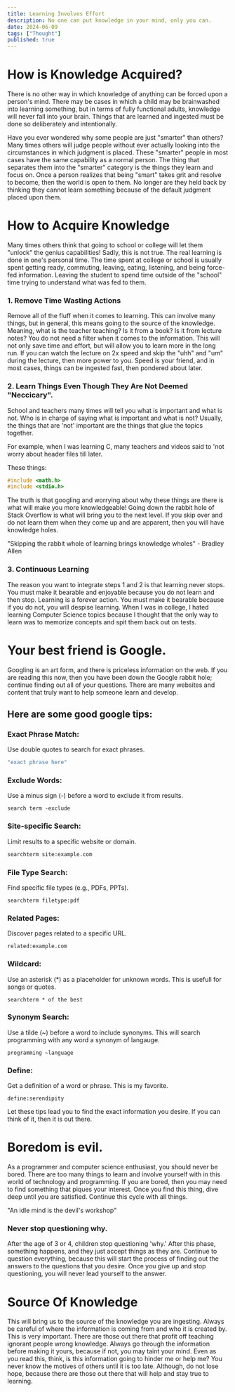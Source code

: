 ```yaml
---
title: Learning Involves Effort
description: No one can put knowledge in your mind, only you can.
date: 2024-06-09
tags: ["Thought"]
published: true
---
```


# How is Knowledge Acquired?
There is no other way in which knowledge of anything can be forced upon a person's mind. There may be cases in which a child may be brainwashed into learning something, but in terms of fully functional adults, knowledge will never fall into your brain. Things that are learned and ingested must be done so deliberately and intentionally.

Have you ever wondered why some people are just "smarter" than others? Many times others will judge people without ever actually looking into the circumstances in which judgment is placed. These "smarter" people in most cases have the same capability as a normal person. The thing that separates them into the "smarter" category is the things they learn and focus on. Once a person realizes that being "smart" takes grit and resolve to become, then the world is open to them. No longer are they held back by thinking they cannot learn something because of the default judgment placed upon them.

# How to Acquire Knowledge
Many times others think that going to school or college will let them "unlock" the genius capabilities! Sadly, this is not true. The real learning is done in one's personal time. The time spent at college or school is usually spent getting ready, commuting, leaving, eating, listening, and being force-fed information. Leaving the student to spend time outside of the "school" time trying to understand what was fed to them.

### 1. Remove Time Wasting Actions
Remove all of the fluff when it comes to learning. This can involve many things, but in general, this means going to the source of the knowledge. Meaning, what is the teacher teaching? Is it from a book? Is it from lecture notes? You do not need a filter when it comes to the information. This will not only save time and effort, but will allow you to learn more in the long run. If you can watch the lecture on 2x speed and skip the "uhh" and "um" during the lecture, then more power to you. Speed is your friend, and in most cases, things can be ingested fast, then pondered about later.

### 2. Learn Things Even Though They Are Not Deemed "Neccicary".

School and teachers many times will tell you what is important and what is not. Who is in charge of saying what is important and what is not? Usually, the things that are 'not' important are the things that glue the topics together.

For example, when I was learning C, many teachers and videos said to 'not worry about header files till later.

These things:
```C
#include <math.h> 
#include <stdio.h>
```

The truth is that googling and worrying about why these things are there is what will make you more knowledgeable! Going down the rabbit hole of Stack Overflow is what will bring you to the next level. If you skip over and do not learn them when they come up and are apparent, then you will have knowledge holes.

"Skipping the rabbit whole of learning brings knowledge wholes" - Bradley Allen

### 3. Continuous Learning

The reason you want to integrate steps 1 and 2 is that learning never stops. You must make it bearable and enjoyable because you do not learn and then stop. Learning is a forever action. You must make it bearable because if you do not, you will despise learning. When I was in college, I hated learning Computer Science topics because I thought that the only way to learn was to memorize concepts and spit them back out on tests.

# Your best friend is Google.

Googling is an art form, and there is priceless information on the web. If you are reading this now, then you have been down the Google rabbit hole; continue finding out all of your questions. There are many websites and content that truly want to help someone learn and develop.


## Here are some good google tips:

### Exact Phrase Match: 
Use double quotes to search for exact phrases.
```bash
"exact phrase here"
```
### Exclude Words: 
Use a minus sign (-) before a word to exclude it from results.
```shell
search term -exclude
```
### Site-specific Search: 
Limit results to a specific website or domain.
```sh
searchterm site:example.com
```
### File Type Search:
Find specific file types (e.g., PDFs, PPTs).
```shell
searchterm filetype:pdf
```
### Related Pages:
Discover pages related to a specific URL.
```shell
related:example.com
```
### Wildcard:
Use an asterisk (*) as a placeholder for unknown words. This is usefull for songs or quotes.
```shell
searchterm * of the best
```

### Synonym Search:
Use a tilde (~) before a word to include synonyms. This will search programming with any word a synonym of langauge.
```shell
programming ~language
```

### Define: 
Get a definition of a word or phrase. This is my favorite.
```shell
define:serendipity
```

Let these tips lead you to find the exact information you desire. If you can think of it, then it is out there.


# Boredom is evil.

As a programmer and computer science enthusiast, you should never be bored. There are too many things to learn and involve yourself with in this world of technology and programming. If you are bored, then you may need to find something that piques your interest. Once you find this thing, dive deep until you are satisfied. Continue this cycle with all things.

"An idle mind is the devil's workshop"

### Never stop questioning why.

After the age of 3 or 4, children stop questioning 'why.' After this phase, something happens, and they just accept things as they are. Continue to question everything, because this will start the process of finding out the answers to the questions that you desire. Once you give up and stop questioning, you will never lead yourself to the answer.

# Source Of Knowledge

This will bring us to the source of the knowledge you are ingesting. Always be careful of where the information is coming from and who it is created by. This is very important. There are those out there that profit off teaching ignorant people wrong knowledge. Always go through the information before making it yours, because if not, you may taint your mind. Even as you read this, think, is this information going to hinder me or help me? You never know the motives of others until it is too late. Although, do not lose hope, because there are those out there that will help and stay true to learning.

